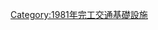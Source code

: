 {{Commonscat|Bridges completed in 1981}}
{{Cat nav 10years|20世紀橋梁|1981||年完工橋梁}}

[[Category:1981年完工交通基礎設施|Category:1981年完工交通基礎設施]]